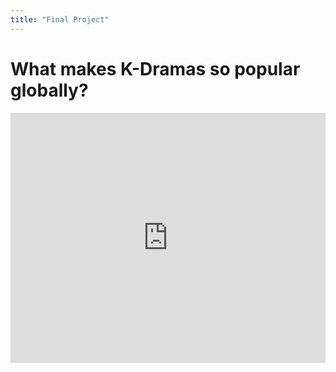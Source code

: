 ```yaml
---
title: "Final Project"
---
```


# What makes K-Dramas so popular globally?

```{=html}
<iframe height="400" width="100%" frameborder="no" src="https://yeech1ng.shinyapps.io/sample_app/ "> </iframe>
```